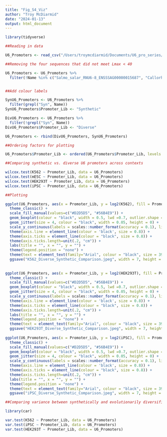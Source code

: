 ```yaml
---
title: "Fig_S4_Viz"
author: "Troy McDiarmid"
date: "2024-01-13"
output: html_document
---
```


```r
library(tidyverse)
```




```r

##Reading in data 

U6_Promoters <- read_csv("/Users/troymcdiarmid/Documents/U6_pro_series/Figs/Pub_Figs/FigS4_Final_Figure_Datasets/U6_Edit_Scores_Comparison_Table.csv") 

##Removing the four sequences that did not meet Lmax < 40 

U6_Promoters <- U6_Promoters %>% 
  filter(!Name %in% c("Salmo_salar_RNU6-8_ENSSSAG00000015687", "Callorhinchus_milii_RNU6-8_ENSCMIG00000009541", "Rhinolophus_ferrumequinum_ENSRFEG00010003483", "Weissman_sU6-2"))


##Add colour labels

SynU6_Promoters <- U6_Promoters %>% 
  filter(grepl("Syn", Name))
SynU6_Promoters$Promoter_Lib <- "Synthetic"

DivU6_Promoters <- U6_Promoters %>% 
  filter(!grepl("Syn", Name))
DivU6_Promoters$Promoter_Lib <- "Diverse"

U6_Promoters <- rbind(DivU6_Promoters, SynU6_Promoters)

##Ordering factors for plotting

U6_Promoters$Promoter_Lib <- ordered(U6_Promoters$Promoter_Lib, levels = c("Synthetic", "Diverse"))

##Comparing synthetic vs. diverse U6 promoters across contexts 

wilcox.test(K562 ~ Promoter_Lib, data = U6_Promoters)
wilcox.test(mESC ~ Promoter_Lib, data = U6_Promoters)
wilcox.test(HEK293T ~ Promoter_Lib, data = U6_Promoters)
wilcox.test(iPSC ~ Promoter_Lib, data = U6_Promoters)

##Plotting

ggplot(U6_Promoters, aes(x = Promoter_Lib, y = log2(K562), fill = Promoter_Lib)) +
  theme_classic() +
  scale_fill_manual(values=c("#D2D5D5", "#56B4E9")) +
  geom_boxplot(colour = "black", width = 0.5, lwd =0.7, outlier.shape = NA) +
  geom_jitter(size = 4, colour = "black", width = 0.05, height = 0) +
  scale_y_continuous(labels = scales::number_format(accuracy = 0.1), limits = c(-7,7), breaks = c(-6,-3, 0, 3, 6)) +
  theme(axis.line = element_line(colour = 'black', size = 0.8)) +
  theme(axis.ticks = element_line(colour = "black", size = 0.8)) +
  theme(axis.ticks.length=unit(.2, "cm")) +
  labs(title = "", x = "", y = "") +
  theme(legend.position = "none") +
  theme(text = element_text(family="Arial", colour = "black", size = 39), plot.margin = margin(0, 15, 0, 20)) 
  ggsave("K562_Diverse_Synthetic_Comparison.jpeg", width = 7, height = 9, path = "/Users/troymcdiarmid/Documents/U6_pro_series/Figs/Pub_Figs/")
  
  
ggplot(U6_Promoters, aes(x = Promoter_Lib, y = log2(HEK293T), fill = Promoter_Lib)) +
  theme_classic() +
  scale_fill_manual(values=c("#D2D5D5", "#56B4E9")) +
  geom_boxplot(colour = "black", width = 0.5, lwd =0.7, outlier.shape = NA) +
  geom_jitter(size = 4, colour = "black", width = 0.05, height = 0) +
  scale_y_continuous(labels = scales::number_format(accuracy = 0.1), limits = c(-7,7), breaks = c(-6,-3, 0, 3, 6)) +
  theme(axis.line = element_line(colour = 'black', size = 0.8)) +
  theme(axis.ticks = element_line(colour = "black", size = 0.8)) +
  theme(axis.ticks.length=unit(.2, "cm")) +
  labs(title = "", x = "", y = "") +
  theme(legend.position = "none") +
  theme(text = element_text(family="Arial", colour = "black", size = 39), plot.margin = margin(0, 15, 0, 20)) 
  ggsave("HEK293T_Diverse_Synthetic_Comparison.jpeg", width = 7, height = 9, path = "/Users/troymcdiarmid/Documents/U6_pro_series/Figs/Pub_Figs/")
  
ggplot(U6_Promoters, aes(x = Promoter_Lib, y = log2(iPSC), fill = Promoter_Lib)) +
  theme_classic() +
  scale_fill_manual(values=c("#D2D5D5", "#56B4E9")) +
  geom_boxplot(colour = "black", width = 0.5, lwd =0.7, outlier.shape = NA) +
  geom_jitter(size = 4, colour = "black", width = 0.05, height = 0) +
  scale_y_continuous(labels = scales::number_format(accuracy = 0.1), limits = c(-7,7), breaks = c(-6,-3, 0, 3, 6)) +
  theme(axis.line = element_line(colour = 'black', size = 0.8)) +
  theme(axis.ticks = element_line(colour = "black", size = 0.8)) +
  theme(axis.ticks.length=unit(.2, "cm")) +
  labs(title = "", x = "", y = "") +
  theme(legend.position = "none") +
  theme(text = element_text(family="Arial", colour = "black", size = 39), plot.margin = margin(0, 15, 0, 20)) 
  ggsave("iPSC_Diverse_Synthetic_Comparison.jpeg", width = 7, height = 9, path = "/Users/troymcdiarmid/Documents/U6_pro_series/Figs/Pub_Figs/")


```


```r

##Comparing variance between synthetically and evolutionarily diversified U6 promoters 

library(car)

var.test(K562 ~ Promoter_Lib, data = U6_Promoters)
var.test(iPSC ~ Promoter_Lib, data = U6_Promoters)
var.test(HEK293T ~ Promoter_Lib, data = U6_Promoters)


```




